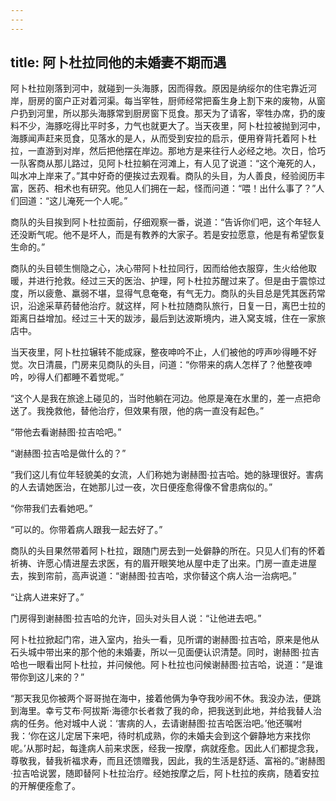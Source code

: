 ```yaml
---
---
---
```

title: 阿卜杜拉同他的未婚妻不期而遇
---




阿卜杜拉刚落到河中，就碰到一头海豚，因而得救。原因是纳绥尔的住宅靠近河岸，厨房的窗户正对着河渠。每当宰牲，厨师经常把畜生身上割下来的废物，从窗户扔到河里，所以那头海豚常到厨房窗下觅食。那天为了请客，宰牲办席，扔的废料不少，海豚吃得比平时多，力气也就更大了。当天夜里，阿卜杜拉被抛到河中，海豚闻声赶来觅食，见落水的是人，从而受到安拉的启示，便用脊背托着阿卜杜拉，一直游到对岸，然后把他摆在岸边。那地方是来往行人必经之地。次日，恰巧一队客商从那儿路过，见阿卜杜拉躺在河滩上，有人见了说道：“这个淹死的人，叫水冲上岸来了。”其中好奇的便挨过去观看。商队的头目，为人善良，经验阅历丰富，医药、相术也有研究。他见人们拥在一起，怪而问道：“喂！出什么事了？”人们回道：“这儿淹死一个人呢。”

商队的头目挨到阿卜杜拉面前，仔细观察一番，说道：“告诉你们吧，这个年轻人还没断气呢。他不是坏人，而是有教养的大家子。若是安拉愿意，他是有希望恢复生命的。”

商队的头目顿生恻隐之心，决心带阿卜杜拉同行，因而给他衣服穿，生火给他取暖，并进行抢救。经过三天的医治、护理，阿卜杜拉苏醒过来了。但是由于震惊过度，所以疲惫、羸弱不堪，显得气息奄奄，有气无力。商队的头目总是凭其医药常识，沿途采草药替他治疗。就这样，阿卜杜拉随商队旅行，日复一日，离巴士拉的距离日益增加。经过三十天的跋涉，最后到达波斯境内，进入窝支城，住在一家旅店中。

当天夜里，阿卜杜拉辗转不能成寐，整夜呻吟不止，人们被他的哼声吵得睡不好觉。次日清晨，门房来见商队的头目，问道：“你带来的病人怎样了？他整夜呻吟，吵得人们都睡不着觉呢。”

“这个人是我在旅途上碰见的，当时他躺在河边。他原是淹在水里的，差一点把命送了。我挽救他，替他治疗，但效果有限，他的病一直没有起色。”

“带他去看谢赫图·拉吉哈吧。”

“谢赫图·拉吉哈是做什么的？”

“我们这儿有位年轻貌美的女流，人们称她为谢赫图·拉吉哈。她的脉理很好。害病的人去请她医治，在她那儿过一夜，次日便痊愈得像不曾患病似的。”

“你带我们去看她吧。”

“可以的。你带着病人跟我一起去好了。”

商队的头目果然带着阿卜杜拉，跟随门房去到一处僻静的所在。只见人们有的怀着祈祷、许愿心情进屋去求医，有的眉开眼笑地从屋中走了出来。门房一直走进屋去，挨到帘前，高声说道：“谢赫图·拉吉哈，求你替这个病人治一治病吧。”

“让病人进来好了。”

门房得到谢赫图·拉吉哈的允许，回头对头目人说：“让他进去吧。”

阿卜杜拉掀起门帘，进入室内，抬头一看，见所谓的谢赫图·拉吉哈，原来是他从石头城中带出来的那个他的未婚妻，所以一见面便认识清楚。同时，谢赫图·拉吉哈也一眼看出阿卜杜拉，并问候他。阿卜杜拉也问候谢赫图·拉吉哈，说道：“是谁带你到这儿来的？”

“那天我见你被两个哥哥抛在海中，接着他俩为争夺我吵闹不休。我没办法，便跳到海里。幸亏艾布·阿拔斯·海德尔长者救了我的命，把我送到此地，并给我替人治病的任务。他对城中人说：‘害病的人，去请谢赫图·拉吉哈医治吧。’他还嘱咐我：‘你在这儿定居下来吧，待时机成熟，你的未婚夫会到这个僻静地方来找你呢。’从那时起，每逢病人前来求医，经我一按摩，病就痊愈。因此人们都提念我，尊敬我，替我祈福求寿，而且还馈赠我，因此，我的生活是舒适、富裕的。”谢赫图·拉吉哈说罢，随即替阿卜杜拉治疗。经她按摩之后，阿卜杜拉的疾病，随着安拉的开解便痊愈了。